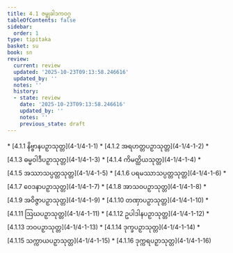 ```yaml
---
title: 4.1 ဇမ္ဗုခါဒကဝဂ္ဂ
tableOfContents: false
sidebar:
  order: 1
type: tipitaka
basket: su
book: sn
review:
  current: review
  updated: '2025-10-23T09:13:58.246616'
  updated_by: ''
  notes: ''
  history:
  - state: review
    date: '2025-10-23T09:13:58.246616'
    updated_by: ''
    notes: ''
    previous_state: draft
---
```



<ReviewStatus review={frontmatter.review} showDetails={true} />

<HypothesisAnnotation frontmatter={frontmatter} />

<DynamicBreadcrumb />



<TableOfContents book="sn" section="4.1">
* [4.1.1 နိဗ္ဗာနပဉှာသုတ္တ](4-1/4-1-1)
* [4.1.2 အရဟတ္တပဉှာသုတ္တ](4-1/4-1-2)
* [4.1.3 ဓမ္မဝါဒီပဉှာသုတ္တ](4-1/4-1-3)
* [4.1.4 ကိမတ္ထိယသုတ္တ](4-1/4-1-4)
* [4.1.5 အဿာသပ္ပတ္တသုတ္တ](4-1/4-1-5)
* [4.1.6 ပရမဿာသပ္ပတ္တသုတ္တ](4-1/4-1-6)
* [4.1.7 ဝေဒနာပဉှာသုတ္တ](4-1/4-1-7)
* [4.1.8 အာသဝပဉှာသုတ္တ](4-1/4-1-8)
* [4.1.9 အဝိဇ္ဇာပဉှာသုတ္တ](4-1/4-1-9)
* [4.1.10 တဏှာပဉှာသုတ္တ](4-1/4-1-10)
* [4.1.11 ဩဃပဉှာသုတ္တ](4-1/4-1-11)
* [4.1.12 ဥပါဒါနပဉှာသုတ္တ](4-1/4-1-12)
* [4.1.13 ဘဝပဉှာသုတ္တ](4-1/4-1-13)
* [4.1.14 ဒုက္ခပဉှာသုတ္တ](4-1/4-1-14)
* [4.1.15 သက္ကာယပဉှာသုတ္တ](4-1/4-1-15)
* [4.1.16 ဒုက္ကရပဉှာသုတ္တ](4-1/4-1-16)
</TableOfContents>